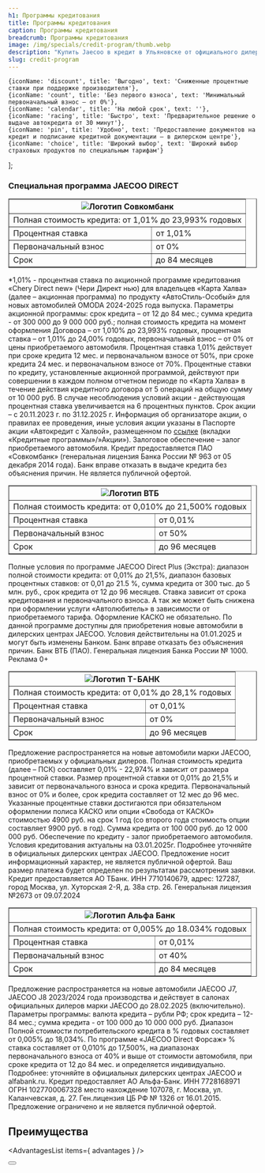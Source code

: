 ```yaml
---
h1: Программы кредитования
title: Программы кредитования
caption: Программы кредитования
breadcrumb: Программы кредитования
image: /img/specials/credit-program/thumb.webp
description: "Купить Jaecoo в кредит в Ульяновске от официального дилера Тон Авто. Автокредит на авто Джейку в Ульяновске на сайте jaecoo-ulyanovsk.ru"
slug: credit-program
---
```


	{iconName: 'discount', title: 'Выгодно', text: 'Сниженные процентные ставки при поддержке производителя'},
	{iconName: 'count', title: 'Без первого взноса', text: 'Минимальный первоначальный взнос — от 0%'},
	{iconName: 'calendar', title: 'На любой срок', text: ''},
	{iconName: 'racing', title: 'Быстро', text: 'Предварительное решение о выдаче автокредита от 30 минут'},
	{iconName: 'pin', title: 'Удобно', text: 'Предоставление документов на кредит и подписание кредитной документации — в дилерском центре'},
	{iconName: 'choice', title: 'Широкий выбор', text: 'Широкий выбор страховых продуктов по специальным тарифам'}
];

### **Специальная программа JAECOO DIRECT**

<div class="grid grid-cols-1 md:grid-cols-2 gap-10 sm:gap-16 lg:gap-10 pt-10 mb-10">
	<div class="flex-1 min-w-[280px]">
		<div class="">
			<table border="1">
				<thead>
					<tr>
						<th colspan="2"><img src="/img/banks/1.webp" class="h-5" alt="Логотип Совкомбанк" /></th>
					</tr>
				</thead>
				<tbody>
					<tr>
						<td colspan="2">Полная стоимость кредита: от 1,01% до 23,993% годовых</td>
					</tr>
					<tr>
						<td>Процентная ставка</td>
						<td>от 1,01%</td>
					</tr>
					<tr>
						<td>Первоначальный взнос</td>
						<td>от 0%</td>
					</tr>
					<tr>
						<td>Срок</td>
						<td>до 84 месяцев</td>
					</tr>
				</tbody>
			</table>
		</div>
		<div class="text-xs mt-6 sm:mt-10">*1,01% - процентная ставка по акционной программе кредитования «Chery Direct new» (Чери Директ нью) для владельцев «Карта Халва» (далее – акционная программа) по продукту «АвтоСтиль-Особый» для новых автомобилей OMODA 2024-2025 года выпуска. Параметры акционной программы: срок кредита – от 12 до 84 мес.; сумма кредита - от 300 000 до 9 000 000 руб.; полная стоимость кредита на момент оформления Договора – от 1,010% до 23,993% годовых, процентная ставка – от 1,01% до 24,00% годовых, первоначальный взнос – от 0% от цены приобретаемого автомобиля. Процентная ставка 1,01% действует при сроке кредита 12 мес. и первоначальном взносе от 50%, при сроке кредита 24 мес. и первоначальном взносе от 70%. Процентные ставки по кредиту, установленные акционной программой, действуют при совершении в каждом полном отчетном периоде по «Карта Халва» в течение действия кредитного договора от 5 операций на общую сумму от 10 000 руб. В случае несоблюдения условий акции - действующая процентная ставка увеличивается на 6 процентных пунктов. Срок акции – с 20.11.2023 г. по 31.12.2025 г. Информация об организаторе акции, о правилах ее проведения, иные условия акции указаны в Паспорте акции «Автокредит с Халвой», размещенном по <a href="https://sovcombank.ru/credits/auto" class="!text-xs" target="_blank" rel="noopener noreferrer">ссылке</a> (вкладки «Кредитные программы»/»Акции»). Залоговое обеспечение – залог приобретаемого автомобиля. Кредит предоставляется ПАО «Совкомбанк» (генеральная лицензия Банка России № 963 от 05 декабря 2014 года). Банк вправе отказать в выдаче кредита без объяснения причин. Не является публичной офертой.</div>
	</div>
	<div class="flex-1 min-w-[280px]">
		<div class="">
			<table border="1">
				<thead>
					<tr>
						<th colspan="2"><img src="/img/banks/2.webp" class="h-5" alt="Логотип ВТБ" /></th>
					</tr>
				</thead>
				<tbody>
					<tr>
						<td colspan="2">Полная стоимость кредита: от 0,010% до 21,500% годовых</td>
					</tr>
					<tr>
						<td>Процентная ставка</td>
						<td>от 0,01%</td>
					</tr>
					<tr>
						<td>Первоначальный взнос</td>
						<td>от 50%</td>
					</tr>
					<tr>
						<td>Срок</td>
						<td>до 96 месяцев</td>
					</tr>
				</tbody>
			</table>
		</div>
		<div class="text-xs mt-6 sm:mt-10">Полные условия по программе JAECOO Direct Plus (Экстра): диапазон полной стоимости кредита: от 0,01% до 21,5%, диапазон базовых процентных ставков: от 0,01 до 21.5 %, сумма кредита от 300 тыс. до 5 млн. руб., срок кредита от 12 до 96 месяцев. Ставка зависит от срока кредитования и первоначального взноса. А так же может быть снижена при оформлении услуги «Автолюбитель» в зависимости от приобретаемого тарифа. Оформление КАСКО не обязательно. По данной программе доступны для приобретения новые автомобили в дилерских центрах JAECOO. Условия действительны на 01.01.2025 и могут быть изменены Банком. Банк вправе отказать без объяснения причин. Банк ВТБ (ПАО). Генеральная лицензия Банка России № 1000. Реклама 0+</div>
	</div>
	<div class="flex-1 min-w-[280px]">
		<div class="">
			<table border="1">
				<thead>
					<tr>
						<th colspan="2"><img src="/img/banks/3.webp" class="h-5" alt="Логотип Т-БАНК" /></th>
					</tr>
				</thead>
				<tbody>
					<tr>
						<td colspan="2">Полная стоимость кредита: от 0,01% до 28,1% годовых</td>
					</tr>
					<tr>
						<td>Процентная ставка</td>
						<td>от 0,01%</td>
					</tr>
					<tr>
						<td>Первоначальный взнос</td>
						<td>от 0%</td>
					</tr>
					<tr>
						<td>Срок</td>
						<td>до 96 месяцев</td>
					</tr>
				</tbody>
			</table>
		</div>
		<div class="text-xs mt-6 sm:mt-10">Предложение распространяется на новые автомобили марки JAECOO, приобретаемых у официальных дилеров. Полная стоимость кредита (далее – ПСК) составляет 0,01% - 22,974% и зависит от размера процентной ставки. Размер процентной ставки от 0,01% до 21,5% и зависит от первоначального взноса и срока кредита. Первоначальный взнос от 0% и более, срок кредита составляет от 12 мес до 96 мес. Указанные процентные ставки достигаются при обязательном оформлении полиса КАСКО или опции «Свобода от КАСКО» стоимостью 4900 руб. на срок 1 год (со второго года стоимость опции составляет 9900 руб. в год). Сумма кредита от 100 000 руб. до 12 000 000 руб. Обеспечение по кредиту - залог приобретаемого автомобиля. Условия кредитования актуальны на 03.01.2025г. Подробнее уточняйте в официальных дилерских центрах JAECOO. Предложение носит информационный характер, не является публичной офертой. Ваш размер платежа будет определен по результатам рассмотрения заявки. Кредит предоставляется АО ТБанк. ИНН 7710140679, адрес: 127287, город Москва, ул. Хуторская 2-Я, д. 38а стр. 26. Генеральная лицензия №2673 от 09.07.2024</div>
	</div>
	<div class="flex-1 min-w-[280px]">
		<div class="">
			<table border="1">
				<thead>
					<tr>
						<th colspan="2"><img src="/img/banks/4.webp" class="h-5" alt="Логотип Альфа Банк" /></th>
					</tr>
				</thead>
				<tbody>
					<tr>
						<td colspan="2">Полная стоимость кредита: от 0,005% до 18.034% годовых</td>
					</tr>
					<tr>
						<td>Процентная ставка</td>
						<td>от 0,01%</td>
					</tr>
					<tr>
						<td>Первоначальный взнос</td>
						<td>от 40%</td>
					</tr>
					<tr>
						<td>Срок</td>
						<td>до 84 месяцев</td>
					</tr>
				</tbody>
			</table>
		</div>
		<div class="text-xs mt-6 sm:mt-10">Предложение распространяется на новые автомобили JAECOO J7, JAECOO J8 2023/2024 года производства и действует в салонах официальных дилеров марки JAECOO до 28.02.2025 (включительно). Параметры программы: валюта кредита – рубли РФ; срок кредита – 12-84 мес.; сумма кредита - от 100 000 до 10 000 000 руб. Диапазон Полной стоимости потребительского кредита в % годовых составляет от 0,005% до 18,034%. По программе «JAECOO Direct Форсаж» % ставка составляет от 0,010% до 17,500%, на диапазонах первоначального взноса от 40% и выше от стоимости автомобиля, при сроке кредита от 12 до 84 мес. и определяется индивидуально. Подробнее: уточняйте в официальных дилерских центрах JAECOO и alfabank.ru. Кредит предоставляет АО Альфа-Банк. ИНН 7728168971 ОГРН 1027700067328 место нахождение 107078, г. Москва, ул. Каланчевская, д. 27. Ген.лицензия ЦБ РФ № 1326 от 16.01.2015. Предложение ограничено и не является публичной офертой.</div>
	</div>
</div>

## Преимущества

<AdvantagesList items={ advantages } />

<Button view='link' classes='btn inline-block !mb-10' title='Авторассрочка' url='/special-offers/installment/' />

<SpecialSalonsInfo dataFormName="Узнать подробнее. Программы кредитования" />